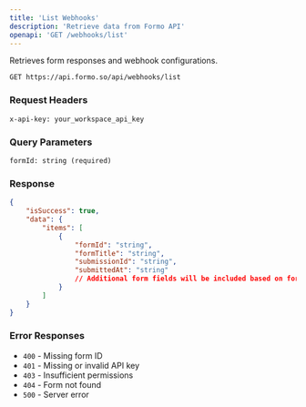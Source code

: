 ```yaml
---
title: 'List Webhooks'
description: 'Retrieve data from Formo API'
openapi: 'GET /webhooks/list'
---
```


Retrieves form responses and webhook configurations.

```
GET https://api.formo.so/api/webhooks/list
```

### Request Headers

```
x-api-key: your_workspace_api_key
```

### Query Parameters

```
formId: string (required)
```

### Response

```json
{
	"isSuccess": true,
	"data": {
		"items": [
			{
				"formId": "string",
				"formTitle": "string",
				"submissionId": "string",
				"submittedAt": "string"
				// Additional form fields will be included based on form configuration
			}
		]
	}
}
```

### Error Responses

-   `400` - Missing form ID
-   `401` - Missing or invalid API key
-   `403` - Insufficient permissions
-   `404` - Form not found
-   `500` - Server error
